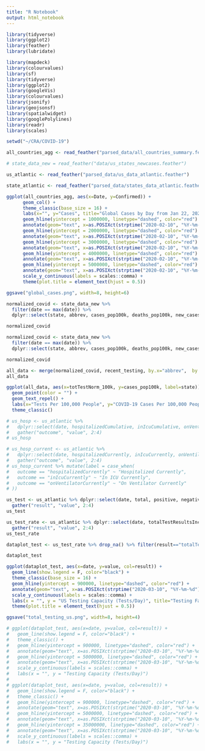 ```yaml
---
title: "R Notebook"
output: html_notebook
---
```


```r
library(tidyverse)
library(ggplot2)
library(feather)
library(lubridate)

library(mapdeck)
library(colourvalues)
library(sf)
library(tidyverse)
library(ggplot2)
library(googleVis)
library(colourvalues)
library(jsonify)
library(geojsonsf)
library(spatialwidget)
library(googlePolylines)
library(readr)
library(scales)

setwd("~/CRA/COVID-19")
```


```r
all_countries_agg <- read_feather("parsed_data/all_countries_summary.feather")

# state_data_new = read_feather("data/us_states_newcases.feather")

us_atlantic <- read_feather("parsed_data/us_data_atlantic.feather")

state_atlantic <- read_feather("parsed_data/states_data_atlantic.feather")
```

```r
ggplot(all_countries_agg, aes(x=Date, y=Confirmed)) + 
      geom_col() + 
      theme_classic(base_size = 16) +
      labs(x="", y="Cases", title="Global Cases by Day from Jan 22, 2020") + 
      geom_hline(yintercept = 1000000, linetype="dashed", color="red") + 
      annotate(geom="text", x=as.POSIXct(strptime("2020-02-10", "%Y-%m-%d")), y=1150000, label="1 million cases", color="red") +
      geom_hline(yintercept = 2000000, linetype="dashed", color="red") + 
      annotate(geom="text", x=as.POSIXct(strptime("2020-02-10", "%Y-%m-%d")), y=2150000, label="2 million cases", color="red") +
      geom_hline(yintercept = 3000000, linetype="dashed", color="red") + 
      annotate(geom="text", x=as.POSIXct(strptime("2020-02-10", "%Y-%m-%d")), y=3150000, label="3 million cases", color="red") +
      geom_hline(yintercept = 4000000, linetype="dashed", color="red") + 
      annotate(geom="text", x=as.POSIXct(strptime("2020-02-10", "%Y-%m-%d")), y=4150000, label="4 million cases", color="red") +
      geom_hline(yintercept = 5000000, linetype="dashed", color="red") + 
      annotate(geom="text", x=as.POSIXct(strptime("2020-02-10", "%Y-%m-%d")), y=5150000, label="5 million cases", color="red") +
      scale_y_continuous(labels = scales::comma) + 
      theme(plot.title = element_text(hjust = 0.5))

ggsave("global_cases.png", width=8, height=6)
```



```r
normalized_covid <- state_data_new %>% 
  filter(date == max(date)) %>% 
  dplyr::select(state, abbrev, cases_pop100k, deaths_pop100k, new_cases_pop100k, new_deaths_pop100k)

normalized_covid
```

```r
normalized_covid <- state_data_new %>% 
  filter(date == max(date)) %>% 
  dplyr::select(state, abbrev, cases_pop100k, deaths_pop100k, new_cases_pop100k, new_deaths_pop100k)

normalized_covid
```

```r
all_data <- merge(normalized_covid, recent_testing, by.x="abbrev",  by.y="state")
all_data
```

```r
ggplot(all_data, aes(x=totTestNorm_100k, y=cases_pop100k, label=state)) + 
  geom_point(color = "") + 
  geom_text_repel() + 
  labs(x="Tests Per 100,000 People", y="COVID-19 Cases Per 100,000 People") + 
  theme_classic()
```



```r
# us_hosp <- us_atlantic %>% 
#   dplyr::select(date, hospitalizedCumulative, inIcuCumulative, onVentilatorCumulative) %>% 
#   gather("outcome", "value", 2:4)
# us_hosp
```

```r
# us_hosp_current <- us_atlantic %>% 
#   dplyr::select(date, hospitalizedCurrently, inIcuCurrently, onVentilatorCurrently) %>% 
#   gather("outcome", "value", 2:4)
# us_hosp_current %>% mutate(label = case_when(
#   outcome == "hospitalizedCurrently" ~ "Hospitalized Currently", 
#   outcome == "inIcuCurrently" ~ "In ICU Currently", 
#   outcome == "onVentilatorCurrently" ~ "On Ventilator Currently"
# ))
```





```r
us_test <- us_atlantic %>% dplyr::select(date, total, positive, negative) %>% 
  gather("result", "value", 2:4)
us_test
```

```r
us_test_rate <- us_atlantic %>% dplyr::select(date, totalTestResultsIncrease, positiveIncrease, negativeIncrease) %>% 
  gather("result", "value", 2:4)
us_test_rate
```


```r
dataplot_test <- us_test_rate %>% drop_na() %>% filter(result=="totalTestResultsIncrease")

dataplot_test
```


```r
ggplot(dataplot_test, aes(x=date, y=value, col=result)) + 
  geom_line(show.legend = F, color="black") +
  theme_classic(base_size = 16) + 
  geom_hline(yintercept = 900000, linetype="dashed", color="red") + 
  annotate(geom="text", x=as.POSIXct(strptime("2020-03-10", "%Y-%m-%d")), y=920000, label="'Bare Minimum Scenario': 900,000 tests per day", color="red") +
  scale_y_continuous(labels = scales::comma) + 
  labs(x = "", y = "US Testing Capacity (Tests/Day)", title="Testing Falls Short of Reopening Requirements") + 
  theme(plot.title = element_text(hjust = 0.5))

ggsave("total_testing_us.png", width=8, height=4)

# ggplot(dataplot_test, aes(x=date, y=value, col=result)) + 
#   geom_line(show.legend = F, color="black") +
#   theme_classic() + 
#   geom_hline(yintercept = 900000, linetype="dashed", color="red") + 
#   annotate(geom="text", x=as.POSIXct(strptime("2020-03-10", "%Y-%m-%d")), y=1010000, label="'Bare Minimum Scenario': 900,000 tests per day", color="red") +
#   geom_hline(yintercept = 5000000, linetype="dashed", color="red") +
#   annotate(geom="text", x=as.POSIXct(strptime("2020-03-10", "%Y-%m-%d")), y=5110000, label="900,000 tests per day", color="red") +
#   scale_y_continuous(labels = scales::comma) + 
#   labs(x = "", y = "Testing Capacity (Tests/Day)")
# 
# ggplot(dataplot_test, aes(x=date, y=value, col=result)) + 
#   geom_line(show.legend = F, color="black") +
#   theme_classic() + 
#   geom_hline(yintercept = 900000, linetype="dashed", color="red") + 
#   annotate(geom="text", x=as.POSIXct(strptime("2020-03-10", "%Y-%m-%d")), y=2000000, label="'Bare Minimum Scenario': 900,000 tests per day", color="red") +
#   geom_hline(yintercept = 5000000, linetype="dashed", color="red") +
#   annotate(geom="text", x=as.POSIXct(strptime("2020-03-10", "%Y-%m-%d")), y=6000000, label="'Moderate Scenario': 5 million tests per day", color="red") +
#   geom_hline(yintercept = 35000000, linetype="dashed", color="red") +
#   annotate(geom="text", x=as.POSIXct(strptime("2020-03-10", "%Y-%m-%d")), y=36000000, label="'Aggressive Scenario': 35 million tests per day", color="red") +
#   scale_y_continuous(labels = scales::comma) + 
#   labs(x = "", y = "Testing Capacity (Tests/Day)")
```